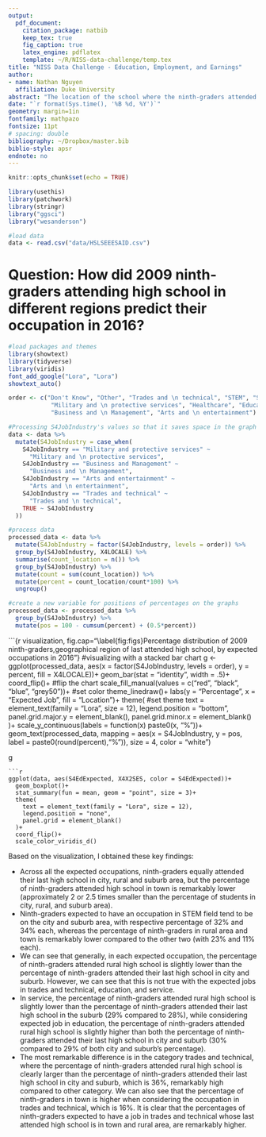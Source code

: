 ```yaml
---
output: 
  pdf_document:
    citation_package: natbib
    keep_tex: true
    fig_caption: true
    latex_engine: pdflatex
    template: ~/R/NISS-data-challenge/temp.tex
title: "NISS Data Challenge - Education, Employment, and Earnings"
author:
- name: Nathan Nguyen
  affiliation: Duke University
abstract: "The location of the school where the ninth-graders attended might contribute to their predicted/aspired future occupation. Different locations such as the town, city, rural might sociologically affect one's decision to get a job. To investigate other perspectives in the original data given by the NISS competition organizer, I use the variables S4JobIndustry and X4LOCALE to estimate the percentage of ninth-graders in different high school locations, grouped by 2016 expected occupation."
date: "`r format(Sys.time(), '%B %d, %Y')`"
geometry: margin=1in
fontfamily: mathpazo
fontsize: 11pt
# spacing: double
bibliography: ~/Dropbox/master.bib
biblio-style: apsr
endnote: no
---
```


```r
knitr::opts_chunk$set(echo = TRUE)
```

```r
library(usethis)
library(patchwork)
library(stringr)
library("ggsci")
library("wesanderson")
```

```r
#load data
data <- read.csv("data/HSLSEEESAID.csv")
```

# Question: How did 2009 ninth-graders attending high school in different regions predict their occupation in 2016?

```r
#load packages and themes
library(showtext)
library(tidyverse)
library(viridis)
font_add_google("Lora", "Lora")
showtext_auto()
```

```r
order <- c("Don't Know", "Other", "Trades and \n technical", "STEM", "Service",
            "Military and \n protective services", "Healthcare", "Education", 
            "Business and \n Management", "Arts and \n entertainment")
```

```r
#Processing S4JobIndustry's values so that it saves space in the graph
data <- data %>%
  mutate(S4JobIndustry = case_when(
    S4JobIndustry == "Military and protective services" ~ 
      "Military and \n protective services",
    S4JobIndustry == "Business and Management" ~ 
      "Business and \n Management",
    S4JobIndustry == "Arts and entertainment" ~ 
      "Arts and \n entertainment",
    S4JobIndustry == "Trades and technical" ~
      "Trades and \n technical",
    TRUE ~ S4JobIndustry
  ))
```


```r
#process data 
processed_data <- data %>%
  mutate(S4JobIndustry = factor(S4JobIndustry, levels = order)) %>%
  group_by(S4JobIndustry, X4LOCALE) %>%
  summarise(count_location = n()) %>%
  group_by(S4JobIndustry) %>%
  mutate(count = sum(count_location)) %>%
  mutate(percent = count_location/count*100) %>%
  ungroup()

#create a new variable for positions of percentages on the graphs
processed_data <- processed_data %>%
  group_by(S4JobIndustry) %>%
  mutate(pos = 100 - cumsum(percent) + (0.5*percent))
```

```{r visualization, fig.cap="\\label{fig:figs}Percentage distribution of 2009 ninth-graders,\nby geographical region of last attended high school, \ngrouped by expected occupations in 2016"}
#visualizing with a stacked bar chart
g <- ggplot(processed_data, aes(x = factor(S4JobIndustry, levels = order), 
                           y = percent,
                           fill = X4LOCALE))+
  geom_bar(stat = "identity", width = .5)+
  coord_flip()+ #flip the chart
  scale_fill_manual(values = c("red", "black", "blue", "grey50"))+ #set color
  theme_linedraw()+
  labs(y = "Percentage",
       x = "Expected Job",
       fill = "Location")+
  theme( #set theme
    text = element_text(family = "Lora", size = 12),
    legend.position = "bottom",
    panel.grid.major.y = element_blank(),
    panel.grid.minor.x = element_blank()
  )+
  scale_y_continuous(labels = function(x) paste0(x, "%"))+
  geom_text(processed_data, mapping = aes(x = S4JobIndustry, 
                                y = pos,
                                label = paste0(round(percent),"%")), 
            size = 4,
            color = "white")

g
```
```r
ggplot(data, aes(S4EdExpected, X4X2SES, color = S4EdExpected))+
  geom_boxplot()+
  stat_summary(fun = mean, geom = "point", size = 3)+
  theme(
    text = element_text(family = "Lora", size = 12),
    legend.position = "none",
    panel.grid = element_blank()
  )+
  coord_flip()+
  scale_color_viridis_d()
```

Based on the visualization, I obtained these key findings:

- Across all the expected occupations, ninth-graders equally attended their last high school in city, rural and suburb area, but the percentage of ninth-graders attended high school in town is remarkably lower (approximately 2 or 2.5 times smaller than the percentage of students in city, rural, and suburb area).
- Ninth-graders expected to have an occupation in STEM field tend to be on the city and suburb area, with respective percentage of $32 \%$ and $34 \%$ each, whereas the percentage of ninth-graders in rural area and town is remarkably lower compared to the other two (with $23 \%$ and $11 \%$ each).
- We can see that generally, in each expected occupation, the percentage of ninth-graders attended rural high school is slightly lower than the percentage of ninth-graders attended their last high school in city and suburb. However, we can see that this is not true with the expected jobs in trades and technical, education, and service. 
- In service, the percentage of ninth-graders attended rural high school is slightly lower than the percentage of ninth-graders attended their last high school in the suburb ($29 \%$ compared to $28 \%$), while considering expected job in education, the percentage of ninth-graders attended rural high school is slightly higher than both the percentage of ninth-graders attended their last high school in city and suburb ($30 \%$ compared to $29 \%$ of both city and suburb's percentage).
- The most remarkable difference is in the category trades and technical, where the percentage of ninth-graders attended rural high school is clearly larger than the percentage of ninth-graders attended their last high school in city and suburb, which is $36 \%$, remarkably high compared to other category. We can also see that the percentage of ninth-graders in town is higher when considering the occupation in trades and technical, which is $16 \%$. It is clear that the percentages of ninth-graders expected to have a job in trades and technical whose last attended high school is in town and rural area, are remarkably higher.





